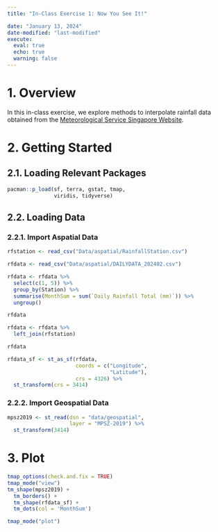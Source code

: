 ```yaml
---
title: "In-Class Exercise 1: Now You See It!"

date: "January 13, 2024"
date-modified: "last-modified"
execute:
  eval: true
  echo: true
  warning: false
---
```


# **1. Overview**

In this in-class exercise, we explore methods to interpolate rainfall data obtained from the [Meteorological Service Singapore Website](https://www.weather.gov.sg/climate-historical-daily/).

# **2. Getting Started**

## **2.1. Loading Relevant Packages**

```r
pacman::p_load(sf, terra, gstat, tmap,
               viridis, tidyverse)
```

## **2.2. Loading Data**

### **2.2.1. Import Aspatial Data**

```r
rfstation <- read_csv("Data/aspatial/RainfallStation.csv")

rfdata <- read_csv("Data/aspatial/DAILYDATA_202402.csv")
```

```r
rfdata <- rfdata %>%
  select(c(1, 5)) %>%
  group_by(Station) %>%
  summarise(MonthSum = sum(`Daily Rainfall Total (mm)`)) %>%
  ungroup()

rfdata
```

```r
rfdata <- rfdata %>%
  left_join(rfstation)

rfdata
```

```r
rfdata_sf <- st_as_sf(rfdata,
                      coords = c("Longitude",
                                 "Latitude"),
                      crs = 4326) %>%
  st_transform(crs = 3414)
```

### **2.2.2. Import Geospatial Data**

```r
mpsz2019 <- st_read(dsn = "data/geospatial",
                    layer = "MPSZ-2019") %>%
  st_transform(3414)
```

# **3. Plot**

```r
tmap_options(check.and.fix = TRUE)
tmap_mode("view")
tm_shape(mpsz2019) +
  tm_borders() +
  tm_shape(rfdata_sf) +
  tm_dots(col = 'MonthSum')
```

```r
tmap_mode("plot")
```
